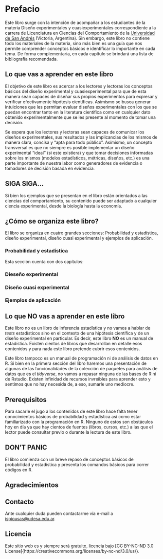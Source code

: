 # Prefacio {.unnumbered}

Este libro surge con la intención de acompañar a los estudiantes de la materia Diseño experimentales y cuasiexperimentales correspondiente a la carrera de Licenciatura en Ciencias del Comportamiento de la [Universidad de San Andrés](https://udesa.edu.ar/) (Victoria, Argentina). Sin embargo, este libro no contiene todo los materiales de la materia, sino más bien es una guía que nos permite comprender conceptos básicos e identificar lo importante en cada tema. De forma complementaria, en cada capítulo se brindará una lista de bibliografía recomendada.

## Lo que vas a aprender en este libro

El objetivo de este libro es acercar a los lectores y lectoras los conceptos básicos del diseño experimental y cuasiexperimental para que de esta manera sean capaces de diseñar sus propios experimentos para expresar y verificar efectivamente hipótesis científicas. Asimismo se busca generar intuiciones que les permitan evaluar diseños experimentales con los que se puedan encontrar tanto en la literatura científica como en cualquier dato obtenido experimentalmente que se les presente al momento de tomar una decisión.

Se espera que los lectores y lectoras sean capaces de comunicar los diseños experimentales, sus resultados y las implicancias de los mismos de manera clara, concisa y "apta para todo público". Asímismo, un concepto transversal es que no siempre es posible implementar un diseño experimental "ideal" (si este existiera) y que tomar decisiones informadas sobre los mismos (modelos estadísticos, métricas, diseños, etc.) es una parte importante de nuestra labor como generadores de evidencia o tomadores de decisión basada en evidencia.

::: {.callout-tip icon="false"}
## SIGA SIGA...

Si bien los ejemplos que se presentan en el libro están orientados a las ciencias del comportamiento, su contenido puede ser adaptado a cualquier ciencia experimental, desde la biología hasta la economía.
:::

## ¿Cómo se organiza este libro?

El libro se organiza en cuatro grandes secciones: Probabilidad y estadística, diseño experimental, diseño cuasi experimental y ejemplos de aplicación.

### Probabilidad y estadística

Esta sección cuenta con dos capítulos:

### Dieseño experimental

### Diseño cuasi experimental

### Ejemplos de aplicación

## Lo que NO vas a aprender en este libro

Este libro no es un libro de inferencia estadística y no vamos a hablar de *tests* estadísticos sino en el contexto de una hipótesis científica y de un diseño experimental en particular. Es decir, este libro **NO** es un manual de estadística. Existen cientos de libros que desarrollan en detalle esos contenidos y para nada este libro pretende cubrir esos contenidos.

Este libro tampoco es un manual de programación ni de análisis de datos en R. Si bien en la primera sección del libro haremos una presentación de algunas de las funcionalidades de la colección de paquetes para análisis de datos que es el *tidyverse*, no vamos a repasar ninguna de las bases de R ni de Rstudio. Existen infinidad de recursos invreíbles para aprender esto y sentimos que no hay necesida de, a eso, sumarle uno mediocre.

## Prerequisitos

Para sacarle el jugo a los contenidos de este libro hace falta tener conocimientos básicos de probabilidad y estadística así como estar familiarizado con la programación en R. Ninguno de estos son obstáculos hoy en día ya que hay cientos de fuentes (libros, cursos, etc.) a las que el lector puede consultar previo o durante la lectura de este libro.

::: {.callout-warning icon="false"}
## DON'T PANIC

El libro comienza con un breve repaso de conceptos básicos de probabilidad y estadística y presenta los comandos básicos para correr códigos en R.
:::

## Agradecimientos

## Contacto

Ante cualquier duda pueden contactarme vía e-mail a [ispiousas\@udesa.edu.ar](mailto:ispiousas@udesa.edu.ar).

## Licencia

Este sitio web es y siempre será gratuito, licencia bajo \[CC BY-NC-ND 3.0 License\]{https://creativecommons.org/licenses/by-nc-nd/3.0/us/}.
